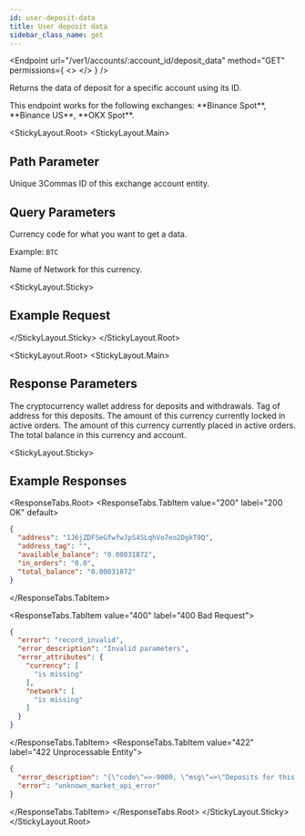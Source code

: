 ```yaml
---
id: user-deposit-data
title: User deposit data
sidebar_class_name: get
---
```



<Endpoint
  url="/ver1/accounts/:account_id/deposit_data"
  method="GET"
  permissions={
    <>
      <Permission title="Permission" description="ACCOUNTS_READ" />
      <Permission title="Security" description="SIGNED" />
    </>
  }
/>

Returns the data of deposit for a specific account using its ID.

<Informer variant="info">
 This endpoint works for the following exchanges: **Binance Spot**, **Binance US**, **OKX Spot**.
</Informer>

<Separator />

<StickyLayout.Root>
<StickyLayout.Main>
## Path Parameter 

<ApiParam name='account_id' type='integer' id="account_id" required>
    Unique 3Commas ID of this exchange account entity.
</ApiParam>

## Query Parameters  

<ApiParam name='currency' type='string' id="currency" required>
   Currency code for what you want to get a data.

   Example: `BTC`
</ApiParam>

<ApiParam name='address_tag' type='string' id="address_tag" required>
    Name of Network for this currency.
</ApiParam>
</StickyLayout.Main>   

<StickyLayout.Sticky>
## Example Request

<NoContentEndpoint method="GET" endpoint="/ver1/accounts/76543210/deposit_data?currency=BTC&network=BTC" />

</StickyLayout.Sticky>
</StickyLayout.Root>

<StickyLayout.Root>
<StickyLayout.Main>

## Response Parameters 

<ApiParam name='address' type='string' id="address">
  The cryptocurrency wallet address for deposits and withdrawals.
</ApiParam>
<ApiParam name='address_tag' type='string' id="address_tag">
  Tag of address for this deposits.
</ApiParam>

<ApiParam name='currency' type='string' id="currency">
  The amount of this currency currently locked in active orders.
</ApiParam>

<ApiParam name='in_orders' type='string' id="in_orders">
  The amount of this currency currently placed in active orders.
</ApiParam>

<ApiParam name='total_balance' type='string' id="total_balance">
   The total balance in this currency and account.
</ApiParam>
</StickyLayout.Main>

<StickyLayout.Sticky>

##  Example Responses
<ResponseTabs.Root>
<ResponseTabs.TabItem value="200" label="200 OK" default>
```json
{
  "address": "1J6jZDFSeGfwfwJpS4SLqhVo7eo2DgkT9Q",
  "address_tag": "",
  "available_balance": "0.00031872",
  "in_orders": "0.0",
  "total_balance": "0.00031872"
}
```
</ResponseTabs.TabItem>

<ResponseTabs.TabItem value="400" label="400 Bad Request">
```json
{
  "error": "record_invalid",
  "error_description": "Invalid parameters",
  "error_attributes": {
    "currency": [
      "is missing"
    ],
    "network": [
      "is missing"
    ]
  }
}
```
</ResponseTabs.TabItem>
<ResponseTabs.TabItem value="422" label="422 Unprocessable Entity">
```json
{
  "error_description": "{\"code\"=>-9000, \"msg\"=>\"Deposits for this network are currently closed\"}",
  "error": "unknown_market_api_error"
}
```
</ResponseTabs.TabItem>
</ResponseTabs.Root>
</StickyLayout.Sticky>
</StickyLayout.Root>